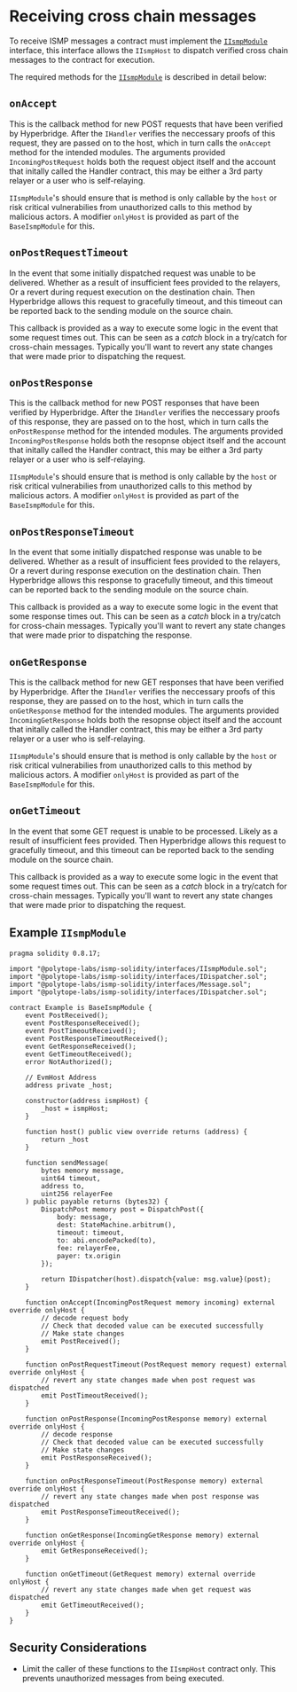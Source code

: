 # Receiving cross chain messages

To receive ISMP messages a contract must implement the [`IIsmpModule`](https://github.com/polytope-labs/ismp-solidity/blob/main/interfaces/IIsmpModule.sol#L42) interface, this interface allows the `IIsmpHost` to dispatch verified cross chain messages to the contract for execution.

The required methods for the [`IIsmpModule`](https://github.com/polytope-labs/ismp-solidity/blob/main/interfaces/IIsmpModule.sol#L42) is described in detail below:


## `onAccept`

This is the callback method for new POST requests that have been verified by Hyperbridge. After the `IHandler` verifies the neccessary proofs of this request, they are passed on to the host, which in turn calls the `onAccept` method for the intended modules. The arguments provided `IncomingPostRequest` holds both the request object itself and the account that initally called the Handler contract, this may be either a 3rd party relayer or a user who is self-relaying.

`IIsmpModule`'s should ensure that is method is only callable by the `host` or risk critical vulnerabilies from unauthorized calls to this method by malicious actors. A modifier `onlyHost` is provided as part of the `BaseIsmpModule` for this.

## `onPostRequestTimeout`

In the event that some initially dispatched request was unable to be delivered. Whether as a result of insufficient fees provided to the relayers, Or a revert during request execution on the destination chain. Then Hyperbridge allows this request to gracefully timeout, and this timeout can be reported back to the sending module on the source chain.

This callback is provided as a way to execute some logic in the event that some request times out. This can be seen as a *catch* block in a try/catch for cross-chain messages. Typically you'll want to revert any state changes that were made prior to dispatching the request.

## `onPostResponse`

This is the callback method for new POST responses that have been verified by Hyperbridge. After the `IHandler` verifies the neccessary proofs of this response, they are passed on to the host, which in turn calls the `onPostResponse` method for the intended modules. The arguments provided `IncomingPostResponse` holds both the resopnse object itself and the account that initally called the Handler contract, this may be either a 3rd party relayer or a user who is self-relaying.

`IIsmpModule`'s should ensure that is method is only callable by the `host` or risk critical vulnerabilies from unauthorized calls to this method by malicious actors. A modifier `onlyHost` is provided as part of the `BaseIsmpModule` for this.

## `onPostResponseTimeout`

In the event that some initially dispatched response was unable to be delivered. Whether as a result of insufficient fees provided to the relayers, Or a revert during response execution on the destination chain. Then Hyperbridge allows this response to gracefully timeout, and this timeout can be reported back to the sending module on the source chain.

This callback is provided as a way to execute some logic in the event that some response times out. This can be seen as a *catch* block in a try/catch for cross-chain messages. Typically you'll want to revert any state changes that were made prior to dispatching the response.

## `onGetResponse`

This is the callback method for new GET responses that have been verified by Hyperbridge. After the `IHandler` verifies the neccessary proofs of this response, they are passed on to the host, which in turn calls the `onGetResponse` method for the intended modules. The arguments provided `IncomingGetResponse` holds both the resopnse object itself and the account that initally called the Handler contract, this may be either a 3rd party relayer or a user who is self-relaying.

`IIsmpModule`'s should ensure that is method is only callable by the `host` or risk critical vulnerabilies from unauthorized calls to this method by malicious actors. A modifier `onlyHost` is provided as part of the `BaseIsmpModule` for this.

## `onGetTimeout`

In the event that some GET request is unable to be processed. Likely as a result of insufficient fees provided. Then Hyperbridge allows this request to gracefully timeout, and this timeout can be reported back to the sending module on the source chain.

This callback is provided as a way to execute some logic in the event that some request times out. This can be seen as a *catch* block in a try/catch for cross-chain messages. Typically you'll want to revert any state changes that were made prior to dispatching the request.


## Example `IIsmpModule`

```solidity showLineNumbers
pragma solidity 0.8.17;

import "@polytope-labs/ismp-solidity/interfaces/IIsmpModule.sol";
import "@polytope-labs/ismp-solidity/interfaces/IDispatcher.sol";
import "@polytope-labs/ismp-solidity/interfaces/Message.sol";
import "@polytope-labs/ismp-solidity/interfaces/IDispatcher.sol";

contract Example is BaseIsmpModule {
    event PostReceived();
    event PostResponseReceived();
    event PostTimeoutReceived();
    event PostResponseTimeoutReceived();
    event GetResponseReceived();
    event GetTimeoutReceived();
    error NotAuthorized();

    // EvmHost Address
    address private _host;

    constructor(address ismpHost) {
        _host = ismpHost;
    }

    function host() public view override returns (address) {
        return _host
    }

    function sendMessage(
        bytes memory message,
        uint64 timeout,
        address to,
        uint256 relayerFee
    ) public payable returns (bytes32) {
        DispatchPost memory post = DispatchPost({
            body: message,
            dest: StateMachine.arbitrum(),
            timeout: timeout,
            to: abi.encodePacked(to),
            fee: relayerFee,
            payer: tx.origin
        });

        return IDispatcher(host).dispatch{value: msg.value}(post);
    }

    function onAccept(IncomingPostRequest memory incoming) external override onlyHost {
        // decode request body
        // Check that decoded value can be executed successfully
        // Make state changes
        emit PostReceived();
    }

    function onPostRequestTimeout(PostRequest memory request) external override onlyHost {
        // revert any state changes made when post request was dispatched
        emit PostTimeoutReceived();
    }

    function onPostResponse(IncomingPostResponse memory) external override onlyHost {
        // decode response
        // Check that decoded value can be executed successfully
        // Make state changes
        emit PostResponseReceived();
    }

    function onPostResponseTimeout(PostResponse memory) external override onlyHost {
        // revert any state changes made when post response was dispatched
        emit PostResponseTimeoutReceived();
    }

    function onGetResponse(IncomingGetResponse memory) external override onlyHost {
        emit GetResponseReceived();
    }

    function onGetTimeout(GetRequest memory) external override onlyHost {
        // revert any state changes made when get request was dispatched
        emit GetTimeoutReceived();
    }
}
```


## Security Considerations

* Limit the caller of these functions to the `IIsmpHost` contract only. This prevents unauthorized messages from being executed.

